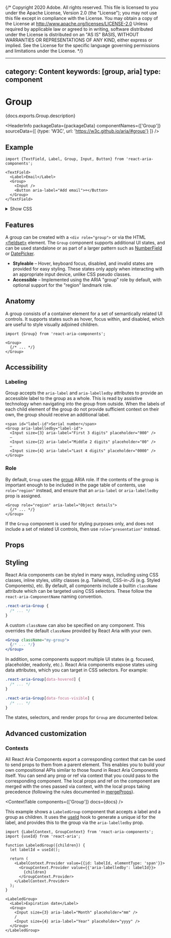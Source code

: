 {/* Copyright 2020 Adobe. All rights reserved.
This file is licensed to you under the Apache License, Version 2.0 (the "License");
you may not use this file except in compliance with the License. You may obtain a copy
of the License at http://www.apache.org/licenses/LICENSE-2.0
Unless required by applicable law or agreed to in writing, software distributed under
the License is distributed on an "AS IS" BASIS, WITHOUT WARRANTIES OR REPRESENTATIONS
OF ANY KIND, either express or implied. See the License for the specific language
governing permissions and limitations under the License. */}



---
category: Content
keywords: [group, aria]
type: component
---

# Group

<PageDescription>{docs.exports.Group.description}</PageDescription>

<HeaderInfo
  packageData={packageData}
  componentNames={['Group']}
  sourceData={[
    {type: 'W3C', url: 'https://w3c.github.io/aria/#group'}
  ]} />

## Example

```tsx example
import {TextField, Label, Group, Input, Button} from 'react-aria-components';

<TextField>
  <Label>Email</Label>
  <Group>
    <Input />
    <Button aria-label="Add email">+</Button>
  </Group>
</TextField>
```

<details>
  <summary style={{fontWeight: 'bold'}}><ChevronRight size="S" /> Show CSS</summary>

```css hidden
@import './Button.mdx' layer(button);
```

```css
@import "@react-aria/example-theme";

.react-aria-Group {
  display: flex;
  align-items: center;
  width: fit-content;
  border-radius: 6px;
  border: 1px solid var(--border-color);
  background: var(--field-background);
  overflow: hidden;
  transition: all 200ms;

  &[data-hovered] {
    border-color: var(--border-color-hover);
  }

  &[data-focus-within] {
    outline: 2px solid var(--focus-ring-color);
    outline-offset: -1px;
  }

  .react-aria-Input {
    padding: 0.286rem;
    margin: 0;
    font-size: 1rem;
    color: var(--text-color);
    outline: none;
    border: none;
    background: transparent;

    &::placeholder {
      color: var(--text-color-placeholder);
      opacity: 1;
    }
  }

  .react-aria-Button {
    padding: 0 6px;
    border-width: 0 0 0 1px;
    border-radius: 0 6px 6px 0;
    align-self: stretch;
    font-size: 1.5rem;
    &[data-focus-visible] {
      border-color: var(--focus-ring-color);
      outline-width: 1px;
      outline-offset: 0;
    }
  }
}
```

</details>

## Features

A group can be created with a `<div role="group">` or via the HTML [&lt;fieldset&gt;](https://developer.mozilla.org/en-US/docs/Web/HTML/Element/fieldset) element. The `Group` component supports additional UI states, and can be used standalone or as part of a larger pattern such as [NumberField](NumberField.html) or [DatePicker](DatePicker.html).

* **Styleable** – Hover, keyboard focus, disabled, and invalid states are provided for easy styling. These states only apply when interacting with an appropriate input device, unlike CSS pseudo classes.
* **Accessible** – Implemented using the ARIA "group" role by default, with optional support for the "region" landmark role.

## Anatomy

A group consists of a container element for a set of semantically related UI controls. It supports states such as hover, focus within, and disabled, which are useful to style visually adjoined children.

```tsx
import {Group} from 'react-aria-components';

<Group>
  {/* ... */}
</Group>
```

## Accessibility

### Labeling

Group accepts the `aria-label` and `aria-labelledby` attributes to provide an accessible label to the group as a whole. This is read by assistive technology when navigating into the group from outside. When the labels of each child element of the group do not provide sufficient context on their own, the group should receive an additional label.

```tsx example
<span id="label-id">Serial number</span>
<Group aria-labelledby="label-id">
  <Input size={3} aria-label="First 3 digits" placeholder="000" />
  –
  <Input size={2} aria-label="Middle 2 digits" placeholder="00" />
  –
  <Input size={4} aria-label="Last 4 digits" placeholder="0000" />
</Group>
```

### Role

By default, `Group` uses the [group](https://w3c.github.io/aria/#group) ARIA role. If the contents of the group is important enough to be included in the page table of contents, use `role="region"` instead, and ensure that an `aria-label` or `aria-labelledby` prop is assigned.

```tsx
<Group role="region" aria-label="Object details">
  {/* ... */}
</Group>
```

If the `Group` component is used for styling purposes only, and does not include a set of related UI controls, then use `role="presentation"` instead.

## Props

<PropTable component={docs.exports.Group} links={docs.links} />

## Styling

React Aria components can be styled in many ways, including using CSS classes, inline styles, utility classes (e.g. Tailwind), CSS-in-JS (e.g. Styled Components), etc. By default, all components include a builtin `className` attribute which can be targeted using CSS selectors. These follow the `react-aria-ComponentName` naming convention.

```css
.react-aria-Group {
  /* ... */
}
```

A custom `className` can also be specified on any component. This overrides the default `className` provided by React Aria with your own.

```jsx
<Group className="my-group">
  {/* ... */}
</Group>
```

In addition, some components support multiple UI states (e.g. focused, placeholder, readonly, etc.). React Aria components expose states using data attributes, which you can target in CSS selectors. For example:

```css
.react-aria-Group[data-hovered] {
  /* ... */
}

.react-aria-Group[data-focus-visible] {
  /* ... */
}
```

The states, selectors, and render props for `Group` are documented below.

<StateTable properties={docs.exports.GroupRenderProps.properties} />

## Advanced customization

### Contexts

All React Aria Components export a corresponding context that can be used to send props to them from a parent element. This enables you to build your own compositional APIs similar to those found in React Aria Components itself. You can send any prop or ref via context that you could pass to the corresponding component. The local props and ref on the component are merged with the ones passed via context, with the local props taking precedence (following the rules documented in [mergeProps](mergeProps.html)).

<ContextTable components={['Group']} docs={docs} />

This example shows a `LabeledGroup` component that accepts a label and a group as children. It uses the [useId](useId.html) hook to generate a unique id for the label, and provides this to the group via the `aria-labelledby` prop.

```tsx example
import {LabelContext, GroupContext} from 'react-aria-components';
import {useId} from 'react-aria';

function LabeledGroup({children}) {
  let labelId = useId();

  return (
    <LabelContext.Provider value={{id: labelId, elementType: 'span'}}>
      <GroupContext.Provider value={{'aria-labelledby': labelId}}>
        {children}
      </GroupContext.Provider>
    </LabelContext.Provider>
  );
}

<LabeledGroup>
  <Label>Expiration date</Label>
  <Group>
    <Input size={3} aria-label="Month" placeholder="mm" />
    /
    <Input size={4} aria-label="Year" placeholder="yyyy" />
  </Group>
</LabeledGroup>
```
